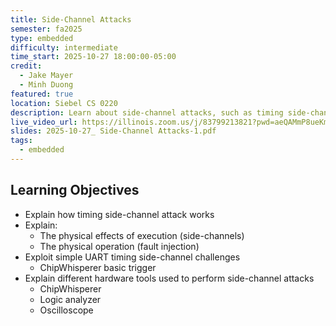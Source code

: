 ```yaml
---
title: Side-Channel Attacks
semester: fa2025
type: embedded
difficulty: intermediate
time_start: 2025-10-27 18:00:00-05:00
credit:
  - Jake Mayer
  - Minh Duong
featured: true
location: Siebel CS 0220
description: Learn about side-channel attacks, such as timing side-channels and power analysis!
live_video_url: https://illinois.zoom.us/j/83799213821?pwd=aeQAMmP8ueKmbGoAqYR3eRQxqDAMPI.1
slides: 2025-10-27_ Side-Channel Attacks-1.pdf
tags:
  - embedded
---
```

## Learning Objectives
- Explain how timing side-channel attack works
- Explain:
  - The physical effects of execution (side-channels)
  - The physical operation (fault injection)
- Exploit simple UART timing side-channel challenges
  - ChipWhisperer basic trigger
- Explain different hardware tools used to perform side-channel attacks
  - ChipWhisperer
  - Logic analyzer
  - Oscilloscope
